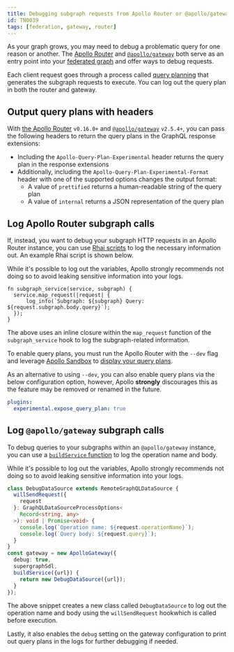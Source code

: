 ```yaml
---
title: Debugging subgraph requests from Apollo Router or @apollo/gateway
id: TN0039
tags: [federation, gateway, router]
---
```


As your graph grows, you may need to debug a problematic query for one reason or another. The [Apollo Router](/router) and [`@apollo/gateway`](/apollo-server/using-federation/api/apollo-gateway/) both serve as an entry point into your [federated graph](/federation) and offer ways to debug requests.

Each client request goes through a process called [query planning](/graphos/explorer/additional-features/#query-plans-for-supergraphs) that generates the subgraph requests to execute. You can log out the query plan in both the router and gateway.

## Output query plans with headers

With [the Apollo Router](/router/) `v0.16.0+` and [`@apollo/gateway`](/apollo-server/using-federation/api/apollo-gateway/) `v2.5.4+`, you can pass the following headers to return the query plans in the GraphQL response extensions:

- Including the `Apollo-Query-Plan-Experimental` header returns the query plan in the response extensions
- Additionally, including the `Apollo-Query-Plan-Experimental-Format` header with one of the supported options changes the output format:
  - A value of `prettified` returns a human-readable string of the query plan
  - A value of `internal` returns a JSON representation of the query plan

## Log Apollo Router subgraph calls

If, instead, you want to debug your subgraph HTTP requests in an Apollo Router instance, you can use [Rhai scripts](/router/customizations/rhai) to log the necessary information out. An example Rhai script is shown below.

<Note>

While it's possible to log out the variables, Apollo strongly recommends not
doing so to avoid leaking sensitive information into your logs.

</Note>

```rhai
fn subgraph_service(service, subgraph) {
  service.map_request(|request| {
      log_info(`Subgraph: ${subgraph} Query: ${request.subgraph.body.query}`);
  });
}
```

The above uses an inline closure within the `map_request` function of the `subgraph_service` hook to log the subgraph-related information.

To enable query plans, you must run the Apollo Router with the `--dev` flag and leverage [Apollo Sandbox](https://studio.apollographql.com/sandbox) to [display your query plans](/graphos/explorer/additional-features/#query-plans-for-supergraphs).

As an alternative to using `--dev`, you can also enable query plans via the below configuration option, however, Apollo **strongly** discourages this as the feature may be removed or renamed in the future.

```yaml
plugins:
  experimental.expose_query_plan: true
```

## Log `@apollo/gateway` subgraph calls

To debug queries to your subgraphs within an `@apollo/gateway` instance, you can use a [`buildService` function](/apollo-server/using-federation/api/apollo-gateway/#configuring-the-subgraph-fetcher) to log the operation name and body.

<Note>

While it's possible to log out the variables, Apollo strongly recommends not
doing so to avoid leaking sensitive information into your logs.

</Note>

```ts
class DebugDataSource extends RemoteGraphQLDataSource {
  willSendRequest({
    request
  }: GraphQLDataSourceProcessOptions<
    Record<string, any>
  >): void | Promise<void> {
    console.log(`Operation name: ${request.operationName}`);
    console.log(`Query body: ${request.query}`);
  }
}
const gateway = new ApolloGateway({
  debug: true,
  supergraphSdl,
  buildService({url}) {
    return new DebugDataSource({url});
  }
});
```

The above snippet creates a new class called `DebugDataSource` to log out the operation name and body using the `willSendRequest` hookwhich is called before execution.

Lastly, it also enables the `debug` setting on the gateway configuration to print out query plans in the logs for further debugging if needed.
